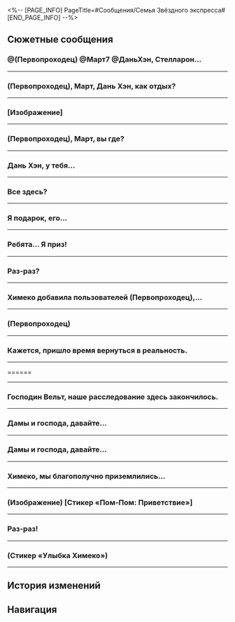 <%-- [PAGE_INFO]
PageTitle=#Сообщения/Семья Звёздного экспресса#
[END_PAGE_INFO] --%>
{{Сообщение Инфобокс
|id          = 13
|Изображение = НИП Семья Звёздного экспресса Иконка.png
|Тип         = Группа
|Персонажи   = [[Вельт]]; [[Дань Хэн]]; [[Март 7]]; [[Первопроходец]]; [[Пом-Пом]]; [[Химеко]]
|Фракция     = Звёздный экспресс
}}

==Сюжетные сообщения==
===@(Первопроходец) @Март7 @ДаньХэн, Стелларон...===
{{Сообщения
|условие_получения = 
|текст =
:'''Вельт:''' @(Первопроходец) @Март7 @ДаньХэн, Стелларон уже запечатан, пространственное искажение рассеивается. Хорошая работа.
:{Выбор} Мы скоро вернёмся.
::'''(Первопроходец):''' Мы скоро вернёмся.
:{Выбор} Мы ещё тут задержимся.
::'''(Первопроходец):''' Мы ещё тут задержимся.
:'''Вельт:''' Не спешите. Когда будете готовы к отправлению, экспресс будет ждать вас здесь.
:'''Март 7:''' Отлично!
:'''Март 7:''' Хочу сока... Пом-Пом мне обещала стаканчик!
:'''Дань Хэн:''' Какая ситуация на Ярило-VI?
:'''Вельт:''' Не очень хорошая. Несмотря на то, что влияние Стелларона в целом ослабло, существующий Фрагментум укоренился слишком глубоко.
:'''Вельт:''' Вечная мерзлота длилась настолько долго, что оказала слишком сильное влияние на экологию планеты.
:'''Вельт:''' Одним словом, за такой короткий промежуток времени планета, вероятно, не может вернуться в состояние, в котором она была тысячу лет назад.
:'''Март 7:''' Ох... Как же...
:{Выбор} Мы можем что-то сделать?
:'''(Первопроходец):''' Мы можем что-то сделать?
:'''Вельт:''' Как Первопроходцы мы уже завершили свою миссию. Судьбу этого мира нужно вернуть его жителям.
:'''Вельт:''' Человечество всегда боролось с суровыми условиями и умудрялось процветать, несмотря ни на что. Теперь, когда Вечная мерзлота исчезла, Фрагментум потерял возможность расширяться.
:'''Вельт:''' Ярило-VI постепенно возродится, давайте поверим в упорство этого народа.
:'''Вельт:''' Я обнаружил высокочастотный всплеск пространственной энергии на севере Ярило-VI. Возможно, вам будет интересно это проверить.
:'''Вельт:''' Не волнуйтесь, эта энергия вряд ли связана со Стеллароном. Вероятно, это просто эхо, оставленное необычайно мощным пространственным искажением.
:'''Вельт:''' В этом эхо наше привычное восприятие пространства и времени будет кардинально отличаться, вплоть до того, что оно может реконструировать определённые моменты, которые мы когда-то пережили.
:'''Вельт:''' Если у вас есть желание вновь пережить незабываемые впечатления, вы можете попробовать сделать это в месте, наполненном энергией эха.
}}
----

===(Первопроходец), Март, Дань Хэн, как отдых?===
{{Сообщения
|условие_получения = 
|текст =
:'''Химеко:''' (Первопроходец), Март, Дань Хэн, как отдых?
:'''Химеко:''' Пом-Пом завершила обычную проверку перед вылетом, так что Безымянные готовы отправляться в следующий мир. Возвращайтесь на экспресс, когда закончите с делами.
:'''Химеко:''' Ах да, насчёт финальной битвы с Верховной хранительницей Белобога, у вас, должно быть, так много вопросов, верно? Мы с Вельтом провели простой анализ, который может помочь вам получить ответы.
:'''Март 7:''' Поняла! Мы сейчас начнём готовиться.
}}
----

===[Изображение]===
{{Сообщения
|условие_получения = 
|текст =
:'''(Первопроходец):''' [[Файл:Сообщение Trailblazer Relics.png|256px]]
:{Выбор} {{MC|ж=Нашла|м=Нашёл}} странные штуки...
:'''(Первопроходец):''' {{MC|ж=Нашла|м=Нашёл}} странные штуки...
:'''Дань Хэн:''' Реликвии.
:'''Март 7:''' Реликвии :)
:'''Химеко:''' Реликвии
:'''Вельт:''' Это Реликвии.
:{Выбор} Спасибо.
:'''(Первопроходец):''' Спасибо.
:{Выбор} Ну и что такое Реликвия?!
:'''(Первопроходец):''' Ну и что такое Реликвия?!
:'''Вельт:''' Это комбинация потоков данных, которая, по общему мнению, связана со Стеллароном и влиянием Фрагментума.
:'''Вельт:''' Подвергнувшиеся коррозии Фрагментума объекты, данные о которых сохранены им и затем реконструированы, и есть Реликвии.
:{Выбор} Спасибо.
:'''(Первопроходец):''' Спасибо.
:{Выбор} Так что за Реликвия?!
:'''(Первопроходец):''' Так что за Реликвия?!
:'''Вельт:''' ...Обратись к Герте. Она эксперт в области исследования Реликвий.
}}
----

===(Первопроходец), Март, вы где?===
{{Сообщения
|условие_получения = 
|текст =
:'''(Первопроходец):''' (Первопроходец), Март, вы где?
:{{Диалог|Предупреждение}} Ошибка отправки сообщения
:{Выбор} Я найду вас.
:'''(Первопроходец):''' Я найду вас.
:{{Диалог|Предупреждение}} Ошибка отправки сообщения
}}
----

===Дань Хэн, у тебя...===
{{Сообщения
|условие_получения = 
|текст =
:'''(Первопроходец):''' Дань Хэн, у тебя всё в порядке?
:'''Март 7:''' (Первопроходец) и я слышали, что ты получил анонимное письмо, мы забеспокоились, поэтому пошли в архив, но не застали тебя.
:'''Март 7:''' Тот Блэйд, Охотник за Стелларонами с каменным лицом, снова доставляет тебе неприятности?
:{Выбор} Я в порядке...
::'''(Первопроходец):''' Не волнуйся, я отошёл полюбоваться красивым пейзажем.
:{Выбор} Я отошёл увидеться с друзьями.
::'''(Первопроходец):''' Не волнуйся, я отошёл увидеться со старыми друзьями.
:{Выбор} От письма я избавился.
::'''(Первопроходец):''' Не волнуйся, от письма я избавился.
:'''Март 7:''' Уф... какое облегчение.
:'''Март 7:''' Кстати, не забудь вернуться на экспресс пораньше. Химеко сказала, что приготовила нам кофе.
}}
----

===Все здесь?===
{{Сообщения
|условие_получения = 
|текст =
:'''Химеко:''' Все здесь?
:'''Химеко:''' У меня важное объявление.
:{Выбор} Нам начнут платить зарплату?
::'''(Первопроходец):''' Нам наконец будут платить зарплату? Крутяк!
::'''Химеко:''' К сожалению, пока нет таких планов.
::'''Химеко:''' Расходы Безымянных пока всё также регулирует исключительно навигатор. Однако если понадобится, вы можете запросить у меня средства в индивидуальном порядке.
::'''Март 7:''' Кстати, а почему господину Янгу всегда хватает?..
::'''Химеко:''' Господин Янг - исключение~
::'''Вельт:''' Завидуй, молодёжь.
:{Выбор} Нам улучшат питание?
::'''(Первопроходец):''' Обновят меню в вагоне-ресторане? Ну наконец-то!
::'''Химеко:''' (Первопроходец), тебя что-то не устраивает в текущем меню?
::'''Март 7:''' Наверняка {{MC|ж=она|м=он}} опять будет жаловаться на готовые блюда!
::'''Химеко:''' Я бы посоветовала поменьше смотреть видео фуд-блогеров.
:{Выбор} Признаюсь...
::'''(Первопроходец):''' Так и быть, расскажу. Это я {{MC|ж=одолжила|м=одолжил}} массажёр для шеи у Дань Хэна.
::'''Дань Хэн:''' Так вот кто это был.
::'''Дань Хэн:''' Кстати, «одолжить» можно только если второй человек в курсе, в противном случае это воровство.
::'''Химеко:''' Это же просто массажёр. (Первопроходец), можем купить тебе отдельный.
::'''Химеко:''' Правда, я посмотрела цену... Думаю, (Первопроходец) может купить его самостоятельно.
:'''Химеко:''' Вернёмся к теме. Я хотела сообщить, что Звёздный экспресс скоро станет одним из акционеров Корпорации Пенаконии.
:'''Химеко:''' Скоро Семья и КММ проведут официальные переговоры насчёт плана реконструкции Мира грёз и будущих проектов.
:'''Химеко:''' После этого раунда привлечения инвестиций КММ получит 30% акций Пенаконии.
:'''Химеко:''' Отдел стратегических инвестиций добился для нас одного преимущества: после завершения финансирования КММ передаст 5% акций Звёздному экспрессу в знак искренней надежды на долгосрочное сотрудничество с Безымянными.
:'''Март 7:''' Ого...
:'''Март 7:''' Ничего не понимаю в инвестициях и акциях... Но звучит круто!
:'''Вельт:''' Меня больше интересует, как будет рассчитываться прибыль в будущем?
:{Выбор} Мы разбогатеем?
::'''(Первопроходец):''' Так мы скоро разбогатеем?
::'''Химеко:''' Ох, (Первопроходец), так ты всё это время живёшь в бедности? Тебе пришлось несладко.
:{Выбор} Всего 5%?
::'''(Первопроходец):''' Да ну, всего 5%?!
::'''Дань Хэн:''' Похоже, ты разбираешься в финансах не лучше Март.
::'''Март 7:''' Эй!
:'''Химеко:''' И поэтому у нас, как у Безымянных, не покидающих Пути Освоения, добавится ещё одно обязательство.
:'''Химеко:''' Как акционеры Корпорации Пенаконии, мы должны выполнять обязанности послов и следить за тем, чтобы планета празднеств больше не отклонялась от Пути Гармонии.
:{Выбор} Воспользуюсь властью акционера!
::'''(Первопроходец):''' Пришло время всем покориться.
:{Выбор} Пенакония, {{MC|ж=твоя хозяйка|м=твой хозяин}} уже здесь!
::'''(Первопроходец):''' Пришло время всем покориться.
:'''(Первопроходец):''' А, не
:'''(Первопроходец):''' Пришло время всем запомнить наши имена!
:'''Химеко:''' (Первопроходец), сколько у тебя рвения!
:'''Март 7:''' ...
:'''Март 7:''' Ты что это {{MC|ж=задумала|м=задумал}}?!
:'''Дань Хэн:''' Март, не мешай {{MC|ж=ей|м=ему}}.
:'''Дань Хэн:''' От {{MC|ж=её|м=его}} сообщений веет решимостью, мы здесь бессильны.
<!--;{Принятая миссия: Выезд}-->
}}
----

===Я {{MC|ж=получила|м=получил}} подарок, его...===
{{Сообщения
|условие_получения = 
|текст =
:{Выбор} (Рассказать о подарке)
:'''(Первопроходец):''' Я {{MC|ж=получила|м=получил}} подарок, его отправили на корабль «(Лучезарный шпат/Корма Освоения/Таталов/Парящая стрелка часов)».
:'''(Первопроходец):''' Его прислал Авантюрин, а внутри...
:'''(Первопроходец):''' [[Файл:Сообщение Семья Звёздного экспресса 43.png|256px]]
:'''Вельт:''' Ах, это модель. Этот бренд довольно известен, и качество неплохое. Если я правильно помню, это ограниченная серия.
:'''Март 7:''' [[Файл:Стикер ГПП 07 Пом-Пом 10.png|80px|(Изображение) &lbrack;Подарок&rbrack;]]
:'''Март 7:''' (Первопроходец), открой окошки! Смотри, там наши крошечные фигурки!
:'''Дань Хэн:''' Это уменьшенная модель экспресса. Судя по корпусу, двери вряд ли открываются.
:'''Вельт:''' На родине я тоже коллекционировал модели. Обычно дополнительные аксессуары предоставляют отдельно.
:'''Пом-Пом:''' Ух ты! Откуда такой подарок?! Какая тонкая работа! Пом-Пом тоже хочет. Для проводника есть экземплярчик?
:'''Химеко:''' Это лучше спросить у @(Первопроходец).
:'''(Первопроходец):''' Похоже, ничего нет. Тут только всякие закуски, напитки и прочая ерунда.
:'''(Первопроходец):''' Наверное, ваши посылки всё ещё в пути... Во всяком случае, я {{MC|ж=получила|м=получил}} только эту.
:'''Март 7:''' Я не нашла никакой информации о доставке...
:'''Вельт:''' У меня тоже ничего. Похоже, только (Первопроходец) {{MC|ж=получила|м=получил}} посылку.
:'''Пом-Пом:''' Если закуски вам не нужны, можете отдать Пом-Пом!
:'''Дань Хэн:''' Не кормите проводника чем попало. Если переест, у нас будут проблемы.
:'''Химеко:''' [[Файл:Стикер ГПП 02 Химеко 01.png|80px|(Изображение) &lbrack;Смех&rbrack;]]
:'''Химеко:''' Кроме шуток, по-моему, (Первопроходец) {{MC|ж=удостоилась|м=удостоился}} подарка лично.
:'''Химеко:''' Когда мы получили корабль «(Лучезарный шпат/Корма Освоения/Таталов/Парящая стрелка часов)», мы посоветовались с Семьёй и решили, что корабль должен достаться тому пассажиру Звёздного экспресса, кто внёс наибольший вклад в развитие Пенаконии.
:'''Химеко:''' Другими словами, (Первопроходец) - единственный владелец корабля «(Лучезарный шпат/Корма Освоения/Таталов/Парящая стрелка часов)». Этот подарок принадлежит только тебе.
:{Выбор} Тогда не смею отказаться!
::'''(Первопроходец):''' Да? Тогда я с радостью приму его!
::'''Дань Хэн:''' Да, ты это {{MC|ж=заслужила|м=заслужил}}.
:{Выбор} Вот так сюрприз!
::'''(Первопроходец):''' Как же мне повезло!
::'''(Первопроходец):''' Подождите, мне нужно срочно купить лотерейный билет. Если я выиграю, поделюсь с вами!
::'''Март 7:''' Даже если выиграешь джекпот, ты этого {{MC|ж=достойна|м=достоин}}!
:{Выбор} Лучше подарить его Пом-Пом.
::'''(Первопроходец):''' Мне кажется... лучше подарить его Пом-Пом.
::'''(Первопроходец):''' Как ни крути, Пом-Пом - проводник, а проводник заведует экспрессом. Справедливо!
::'''Пом-Пом:''' [[Файл:Стикер ГПП 07 Пом-Пом 04.png|80px|(Изображение) &lbrack;Пом-Пом отказывается&rbrack;]]
::'''Пом-Пом:''' Пом-Пом не нужно! Пусть лучше будет у тебя. Для Пом-Пом главный подарок - когда на экспрессе есть пассажиры.
::'''Вельт:''' Хе-хе. (Первопроходец), бери!
:'''(Первопроходец):''' [[Файл:Стикер ГПП 07 Пом-Пом 02.png|80px|(Изображение) &lbrack;Пом-Пом пускает слезу&rbrack;]]
}}
----

===Ребята... Я {{MC|ж=выиграла|м=выиграл}} приз!===
{{Сообщения
|условие_получения = 
|текст =
:{Выбор} Это сувенир из игры.
:'''(Первопроходец):''' Ребята... Я {{MC|ж=выиграла|м=выиграл}} приз!
:'''(Первопроходец):''' Это сувенир из игры. Какой-то телевизор!
:'''(Первопроходец):''' Кто хочет посмотреть? Я принесу его в общий вагон!
:'''Вельт:''' Поздравляю с телевизором, (Первопроходец).
:'''Химеко:''' Кажется, тебе везёт на Пенаконии.
:'''Химеко:''' [[Файл:Стикер ГПП 02 Химеко 01.png|80px|(Изображение) &lbrack;Смех&rbrack;]]
:'''Март 7:''' Подожди, а почему у меня такого не было? Я же тоже была на Пенаконии! Тебе везёт, (Первопроходец).
:'''Март 7:''' Хочешь оставить его в общем вагоне? Скажи, когда закончишь. Хочу его потрогать. Вдруг удастся украсть у тебя немного везения.
:'''Пом-Пом:''' Поздравляю, пассажир (Первопроходец).
:'''Пом-Пом:''' Стоп! Подождите! Эту штуку нельзя размещать в общем вагоне! Пом!
:'''Пом-Пом:''' [[Файл:Стикер ГПП 07 Пом-Пом 04.png|80px|(Изображение) &lbrack;Нет&rbrack;]]
:'''Март 7:''' [[Файл:Стикер ГПП 07 Пом-Пом 07.png|80px|(Изображение) &lbrack;Недоумение&rbrack;]]
:'''Март 7:''' А почему нет? Разве нельзя сидеть на диване и смотреть телевизор?
:'''Химеко:''' Хм... Телевизор и кофе. Можно почувствовать себя как дома.
:'''Дань Хэн:''' В общем вагоне нужно наслаждаться видом звёзд. У Пом-Пом строгие правила относительно каждого вагона экспресса. Если мы установим телевизор, то вагон превратится в место для развлечений, а это противоречит понятию «наслаждение видом».
:'''Пом-Пом:''' Верно. Получится, что в общем вагоне будет и фонограф, и телевизор. Это будет всех отвлекать. Пом!
:{Выбор} (Первопроходец) не принесёт телевизор. Пом!
::'''(Первопроходец):''' Ладно... Если пассажиры не согласны, то (Первопроходец) не станет приносить телевизор, пом. Так будет правильно, пом.
::'''Пом-Пом:''' Не надо передразнивать проводника, пассажир (Первопроходец).
::'''Вельт:''' Пом-Пом не говорит «пом» так часто. Ладно, неважно.
:{Выбор} Ты слишком строгая, Пом-Пом...
::'''(Первопроходец):''' [[Файл:Стикер ГПП 07 Пом-Пом 02.png|80px|(Изображение) &lbrack;Плач&rbrack;]]
::'''(Первопроходец):''' Ладно... Ты слишком строгая, Пом-Пом... Я не стану приносить телевизор.
:'''Пом-Пом:''' Пассажир (Первопроходец), телевизор можно поставить в спальном вагоне.
:'''Пом-Пом:''' Можно поставить его в коридоре рядом с креслом, чтобы все могли смотреть.
:'''Март 7:''' Понятно... Ты всё продумала, Пом-Пом. Настоящий проводник.
:'''Пом-Пом:''' [[Файл:Стикер ГПП 07 Пом-Пом 02.png|80px|(Изображение) &lbrack;Плач&rbrack;]]
:'''Вельт:''' Если получится, периодически будем устраивать просмотр фильмов.
:'''Вельт:''' Можно посмотреть мультфильмы, которые я снял на родине. Некоторые из них лучше смотреть на большом экране.
:'''Март 7:''' Господин Янг... Только не засните опять.
:'''Пом-Пом:''' [[Файл:Стикер ГПП 07 Пом-Пом 06.png|80px|(Изображение) &lbrack;Лайк&rbrack;]]
:'''Химеко:''' [[Файл:Стикер ГПП 07 Пом-Пом 06.png|80px|(Изображение) &lbrack;Лайк&rbrack;]]
:'''Дань Хэн:''' Хм. Мне тоже интересно. Устройства с Пенаконии обладают интересным строением. Неизвестно, будет ли он работать вне контакта с меморией.
}}
----

===Раз-раз?===
{{Сообщения
|условие_получения = 
|текст =
:'''Пом-Пом:''' Раз-раз?
:'''Март 7:''' Раз-раз?
:'''Дань Хэн:''' ...
:{Выбор} Что такое?
::'''(Первопроходец):''' Что такое?
:{Выбор} Раз-раз?
::'''(Первопроходец):''' Раз-раз?
::'''Вельт:''' Так-так, для начала посмотрим, что скажет проводник.
:'''Химеко:''' Мы уже готовы к отправлению?
:'''Пом-Пом:''' Готовы-готовы! Пом! Устройство для прыжка настроено!
:'''Пом-Пом:''' Однако прежде, чем мы отправимся, Пом-Пом, как проводник экспресса, особо подчеркнёт три момента.
:'''Пом-Пом:''' Именно за этим Пом-Пом и здесь, на нашем маленьком собрании экипажа экспресса.
:'''Март 7:''' Ну что ж! Правила те же.
:'''Март 7:''' Встретимся в общем вагоне!
<!--;{Принятая миссия: Долгий день уходит в ночь}-->
}}
----

===Химеко добавила пользователей (Первопроходец),...===
{{Сообщения
|условие_получения = 
|текст =
:{{Диалог|Предупреждение}} Химеко добавила пользователей (Первопроходец), Март 7 и Вельт в групповой чат
:'''Химеко:''' Ну как, хорошо проводим время?
:'''Март 7:''' Просто отлично, конечно.
:'''Март 7:''' Но есть ощущение, будто что-то здесь не так...
:'''Март 7:''' Всё кажется ненастоящим, странным, не могу описать.
:{Выбор} Мы же во сне.
::'''(Первопроходец):''' Мы же во сне.
:{Выбор} Зато исследование продвигается.
::'''(Первопроходец):''' Зато исследование продвигается.
:'''Март 7:''' На аукционе я столкнулась с парнем с гипсовой головой. Он ушёл, ничего не сделав. Это подозрительно.
:'''Вельт:''' Я тоже сделал несколько неприятных открытий. Ситуация сложная. Лучше встретиться и обсудить всё лично.
:'''Химеко:''' И у меня так же.
:'''Химеко:''' Кажется, пришло время вернуться в реальность.
:'''Химеко:''' Встретимся в моём номере.
}}
----

===(Первопроходец)===
{{Сообщения
|условие_получения = 
|текст =
:'''Март 7:''' (Первопроходец)
:'''Март 7:''' Ты ещё в отеле Мира грёз?
:'''Март 7:''' (Первопроходец)
:'''Март 7:''' (Первопроходец)
:'''Вельт:''' Что у вас происходит?
:'''Химеко:''' Мы разделились в зоне воспоминаний, но (Первопроходец) сейчас с той хранительницей памяти.
:'''Март 7:''' Я не могу уже.
:'''Март 7:''' Спасите.
:'''Химеко:''' Март, успокойся.
:'''Дань Хэн:''' Мне выйти?
:'''Химеко:''' Пока не надо.
:'''Дань Хэн:''' Хорошо. Как понадобится, скажи.
:'''Вельт:''' В отеле «Грёзы» в реальности всё спокойно, ничего толком не происходит.
:{{Диалог|Предупреждение}} - История сообщений -
:{Выбор} Я {{MC|ж=готова|м=готов}}.
::'''(Первопроходец):''' Я {{MC|ж=закончила|м=закончил}} с расследованием.
::'''(Первопроходец):''' Где собираемся?
:{Выбор} Вы где?
::'''(Первопроходец):''' Я {{MC|ж=закончила|м=закончил}} с расследованием.
::'''(Первопроходец):''' Где вас искать?
:'''Март 7:''' (Первопроходец)!
:'''Химеко:''' (Первопроходец), как хорошо, что ты в безопасности.
:'''Март 7:''' Она же ничего плохого не сделала, да?
:'''Химеко:''' Сожалею о госпоже Светлячке...
:'''Химеко:''' Семья изолировала участок, и сейчас мы на переговорах с представителями. Почти закончили.
:'''Химеко:''' Давайте у статуи Часика встретимся.
}}
----

===Кажется, пришло время вернуться в реальность.===
{{Сообщения
|условие_получения = 
|текст =
:'''Химеко:''' Кажется, пришло время вернуться в реальность.
:'''Химеко:''' Встретимся в моём номере.
:{Выбор} У меня тут небольшая проблемка...
:'''(Первопроходец):''' У меня тут небольшая проблемка...
:{{Диалог|Предупреждение}} Ошибка отправки сообщения
:{Выбор} Ого...
:'''(Первопроходец):''' Ого...
:{{Диалог|Предупреждение}} Ошибка отправки сообщения
}}
----

======
{{Сообщения
|условие_получения = 
|текст =
:'''Пом-Пом:''' [[Файл:Сообщение Семья Звёздного экспресса 301.png|256px]]
:'''Пом-Пом:''' Пришла посылка на экспресс.
:'''Пом-Пом:''' [[Файл:Стикер ГПП 07 Пом-Пом 10.png|80px]]
:'''Вельт:''' Раньше ведь тоже что-то приходило, да?
:'''Март 7:''' [[Файл:Стикер ГПП 01 Март 7 14.png|80px]]
:'''Март 7:''' Что за посылка? Как загадочно!
:'''Дань Хэн:''' Да, в записях экспресса упоминается подобное.
:'''Дань Хэн:''' [[Файл:Стикер ГПП 02 Дань Хэн 01.png|80px]]
:'''Март 7:''' А, это! Припоминаю.
:'''Март 7:''' @(Первопроходец), это кое-что классное, возвращайся и посмотри {{MC|ж=сама|м=сам}}!
:{Выбор} Да, я знаю, что там.
::'''(Первопроходец):''' Это подарок для меня.
:{Выбор} А получателем кто указан?
::'''(Первопроходец):''' Там написано, кто получатель? (Первопроходец)?
:'''(Первопроходец):''' [[Файл:Стикер ГПП 03 Келус 01.png|80px]] [[Файл:Стикер ГПП 03 Стелла 01.png|80px]]
:'''Химеко:''' Эта посылка отправлена на экспресс кем-то из Безымянных.
:'''Химеко:''' [[Файл:Стикер ГПП 02 Химеко 01.png|80px]]
:'''Химеко:''' @(Первопроходец), так и знала, что ты заинтересуешься.
:'''Химеко:''' Не забудь посмотреть, что там, как вернёшься.
:{Выбор} Ок, скоро буду.
::'''(Первопроходец):''' Скоро буду на экспрессе. Я уже у пространственного якоря.
::'''Пом-Пом:''' Пом-Пом будет ждать~ Пом!
::'''Пом-Пом:''' [[Файл:Стикер ГПП 07 Пом-Пом 14.png|80px]]
:{Выбор} Пом-Пом тоже не в курсе?
::'''(Первопроходец):''' Ладно! А проводник тоже не в курсе?
::'''Пом-Пом:''' Пф-ф-ф! Пом-Пом думает, что здесь только ты не в курсе.
::'''Пом-Пом:''' [[Файл:Стикер ГПП 07 Пом-Пом 04.png|80px]]
:{Выбор} Опаздываешь с сообщениями.
::'''(Первопроходец):''' Да я уже {{MC|ж=видела|м=видел}} посылку. Опаздываешь с сообщениями, проводник.
::'''Пом-Пом:''' Это ты с ответами опаздываешь, пассажир (Первопроходец)!
::'''Пом-Пом:''' [[Файл:Стикер ГПП 07 Пом-Пом 04.png|80px]]
<!--;{Принятая миссия: Посылка для Безымянных}-->
}}
----

===Господин Вельт, наше расследование здесь закончилось.===
{{Сообщения
|условие_получения = 
|текст =
:{Выбор} Расспросить Вельта.
:'''(Первопроходец):''' Господин Вельт, наше расследование здесь закончилось.
:'''(Первопроходец):''' Как там? Есть новости?
:'''Вельт:''' Нормально, мы с Галактическим рейнджером считаем, что Семья скрывает что-то важное.
:'''Вельт:''' Сейчас мы направляемся в Резиденцию утренней росы.
:'''Март 7:''' Ахерон, да? Авантюрин предупреждал, что она опасна...
:'''Вельт:''' Она на нашей стороне, проверено.
:'''Вельт:''' Не нужно беспокоиться. Потерпите немного. Дам вам знать, если найду что-нибудь.
}}
----

===Дамы и господа, давайте...===
{{Сообщения
|условие_получения = 
|текст =
:'''Химеко:''' Дамы и господа, давайте отправимся на «Лучезарный шпат».
:'''Химеко:''' Я скоро закончу. Встретимся у бассейна на корме.
:'''Дань Хэн:''' Ок
:'''Вельт:''' Я догоню позже.
:{Выбор} Уже иду.
::'''(Первопроходец):''' Все за мной!
::'''Март 7:''' Кстати, чем вы занимаетесь на «Лучезарном шпате», госпожа Химеко?
:{Выбор} Чем вы занимаетесь, госпожа Химеко?
::'''(Первопроходец):''' Кстати, чем вы занимаетесь, госпожа Химеко?
::'''Март 7:''' Эй! Я как раз хотела спросить...
:'''Химеко:''' [[Файл:Стикер ГПП 02 Химеко 01.png|80px|(Изображение) Химеко улыбается]]
:'''Химеко:''' Пока что это секрет.
:'''Химеко:''' Потерпите, вы узнаете на церемонии открытия.
:'''Март 7:''' Ох...
:'''Март 7:''' Жду с нетерпением!!
}}
----

===Дамы и господа, давайте...===
{{Сообщения
|условие_получения = 
|текст =
:'''Химеко:''' Дамы и господа, давайте отправимся на «Лучезарный шпат».
:'''Химеко:''' Я скоро закончу. Встретимся у бассейна на корме.
:'''Дань Хэн:''' Ок
:'''Вельт:''' Я догоню позже.
:{Выбор} Уже иду.
::'''(Первопроходец):''' Все за мной!
::'''Март 7:''' Кстати, чем вы занимаетесь на «Лучезарном шпате», госпожа Химеко?
:{Выбор} Чем вы занимаетесь, госпожа Химеко?
::'''(Первопроходец):''' Кстати, чем вы занимаетесь, госпожа Химеко?
::'''Март 7:''' Эй! Я как раз хотела спросить...
:'''Химеко:''' [[Файл:Стикер ГПП 02 Химеко 01.png|80px|(Изображение) Химеко улыбается]]
:'''Химеко:''' Пока что это секрет.
:'''Химеко:''' Потерпите, вы узнаете на церемонии открытия.
:'''Март 7:''' Ох...
:'''Март 7:''' Жду с нетерпением!!
}}
----

===Химеко, мы благополучно приземлились...===
{{Сообщения
|условие_получения = 
|текст =
:'''Дань Хэн:''' Химеко, мы благополучно приземлились на Амфореусе. Кажется, здесь есть цивилизация.
:{Выбор} Пом-Пом! Я с голоду помираю!
::'''(Первопроходец):''' Вагон взорвался! Пом-Пом, сбрось еды! Срочно!
:{Выбор} Прощайте, друзья!
::'''(Первопроходец):''' Мы свободны от экспресса! Прощай, клетка!
:{{Диалог|Предупреждение}} Ошибка отправки сообщения.
}}
----

===(Изображение) [Стикер «Пом-Пом: Приветствие»]===
{{Сообщения
|условие_получения = 
|текст =
:'''Химеко:''' [[Файл:Стикер ГПП 07 Пом-Пом 01.png|80px|(Изображение) &lbrack;Стикер «Пом-Пом: Приветствие»&rbrack;]]
:'''Химеко:''' Вы тут?
:'''Март 7:''' Тут!
:'''Дань Хэн:''' Тут
:'''Химеко:''' У меня для вас новость.
:'''Март 7:''' Ого, что за новость?
:{Выбор} Хорошая?
::'''(Первопроходец):''' Новость хорошая?
::'''Химеко:''' Хе-хе, вроде того.
::'''Март 7:''' Отлично!
:{Выбор} Надеюсь, это не что-то плохое...
::'''(Первопроходец):''' Надеюсь, это не плохие новости...
::'''Март 7:''' Ну хватит, не каркай!
::'''Химеко:''' Хе-хе, конечно, нет. Успокойтесь.
:{Выбор} У меня много дел.
::'''(Первопроходец):''' У меня много дел в последнее время.
::'''Март 7:''' Это точно. Я каждый день смотрю, как (Первопроходец) носится туда-сюда.
::'''Март 7:''' ...Ты же нас не бросаешь?
:'''Химеко:''' Давайте встретимся, когда будет время. Мы с Вельтом будем ждать вас в общем вагоне.
}}
----

===Раз-раз!===
{{Сообщения
|условие_получения = 
|текст =
:'''Пом-Пом:''' Раз-раз!
:'''Март 7:''' Давненько мы не слыхали «раз-раз» от проводника.
:'''Март 7:''' И это значит
:{Выбор} Уже прыгаем?
::'''(Первопроходец):''' мы вот-вот совершим прыжок, да?
:{Выбор} Раз-раз!
::'''(Первопроходец):''' Раз-раз!
::'''Дань Хэн:''' ...
::'''Март 7:''' Да, мы прыгаем!
:'''Пом-Пом:''' Именно.
:'''Пом-Пом:''' Один пассажир поделился с нами особыми предложениями, касающимися нашей следующей остановки.
:'''Пом-Пом:''' Обсудим на собрании по навигации, как и всегда.
:'''Пом-Пом:''' Встречаемся в общем вагоне!
}}
----

===(Стикер «Улыбка Химеко»)===
{{Сообщения
|условие_получения = 
|текст =
:'''Химеко:''' [[Файл:Стикер ГПП 02 Химеко 01.png|80px|(Стикер «Улыбка Химеко»)]]
:'''Химеко:''' Господа, с космической станции прислали подарки. Я попросила проводника оставить их в общем вагоне. Не забудьте забрать~
:{Выбор} А что там?
::'''(Первопроходец):''' Это вполне в духе Асты. Интересно, что дарят богатые люди?
:{Выбор} Сегодня праздник?
::'''(Первопроходец):''' Невероятно... Сегодня какой-то особенный праздник? В честь чего подарки?
:'''Химеко:''' Там различные лакомства и предметы снабжения. А ещё занимательные изобретения исследователей.
:'''Химеко:''' Отправители сказали, что хотят отблагодарить нас за помощь космической станции. Такой способ выразить тёплые чувства.
:'''Вельт:''' Это было совсем несложно. Они очень добры.
:'''Дань Хэн:''' Подарки меня мало интересуют, но спасибо им за заботу.
:'''Март 7:''' Ух ты! Я бегу!
:'''Химеко:''' А, да, (Первопроходец), приходи обязательно. Там есть маленький робот, он придётся тебе как раз кстати.
:{Выбор} Почему мне?
::'''(Первопроходец):''' Мне? Ого, как неожиданно!
:{Выбор} А вам он не нужен?
::'''(Первопроходец):''' ???
::'''(Первопроходец):''' А что за робот? Вам он не нужен?
:'''Вельт:''' Мы с проводником подумали, что тебе он подойдёт лучше всего.
:'''Пом-Пом:''' У Пом-Пом была мысль сделать его уборщиком на экспрессе, но у тебя всегда столько дел, что, пожалуй, помощник не помешает тебе. Поэтому мы решили отдать робота тебе, (Первопроходец). Пом!
:'''Химеко:''' @(Первопроходец)
:'''Химеко:''' Так что не забудь заглянуть в общий вагон. А мы пока придержим для тебя подарок.
:'''Дань Хэн:''' Тут ещё еда.
:'''Пом-Пом:''' Кстати о лакомствах! Пом-Пом хочет кое-кому напомнить: даже не пытайся всё слопать в одиночку! Не забывай об остальных, пом.
:'''Март 7:''' [[Файл:Стикер ГПП 07 Пом-Пом 02.png|80px|(Стикер «Пом-Пом пускает слезу»)]]
<!--;{Принятая миссия: В поисках себя: Начало}-->
}}
----

==История изменений==
{{История изменений|2.7}}

==Навигация==
{{Сообщения Навбокс}}